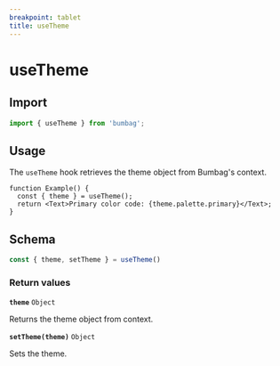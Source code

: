 ```yaml
---
breakpoint: tablet
title: useTheme
---
```


# useTheme

## Import

```js
import { useTheme } from 'bumbag';
```

## Usage

The `useTheme` hook retrieves the theme object from Bumbag's context.

```function-live
function Example() {
  const { theme } = useTheme();
  return <Text>Primary color code: {theme.palette.primary}</Text>;
}
```

## Schema

```js
const { theme, setTheme } = useTheme()
```

### Return values

**<Code marginRight="major-1">theme</Code>** `Object`

Returns the theme object from context.

**<Code marginRight="major-1">setTheme(theme)</Code>** `Object`

Sets the theme.
